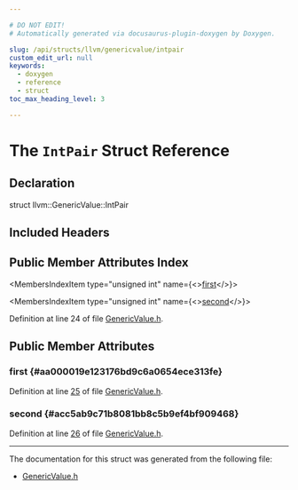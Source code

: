 ```yaml
---

# DO NOT EDIT!
# Automatically generated via docusaurus-plugin-doxygen by Doxygen.

slug: /api/structs/llvm/genericvalue/intpair
custom_edit_url: null
keywords:
  - doxygen
  - reference
  - struct
toc_max_heading_level: 3

---
```





# The `IntPair` Struct Reference

<DoxygenPage pluginConfig={pluginConfig}>



## Declaration

<CodeBlock>struct llvm::GenericValue::IntPair</CodeBlock>

## Included Headers

<IncludesList>
<IncludesListItem
  filePath="llvm/ExecutionEngine/GenericValue.h"
  permalink="/docs/api/files/include/include/llvm/include/llvm/executionengine/genericvalue-h"
  isLocal="true" />
</IncludesList>

## Public Member Attributes Index

<MembersIndex>

<MembersIndexItem
  type="unsigned int"
  name={<><a href="#aa000019e123176bd9c6a0654ece313fe">first</a></>}>
</MembersIndexItem>

<MembersIndexItem
  type="unsigned int"
  name={<><a href="#acc5ab9c71b8081bb8c5b9ef4bf909468">second</a></>}>
</MembersIndexItem>

</MembersIndex>


Definition at line 24 of file <a href="/docs/api/files/include/include/llvm/include/llvm/executionengine/genericvalue-h">GenericValue.h</a>.

<SectionDefinition>

## Public Member Attributes

### first {#aa000019e123176bd9c6a0654ece313fe}

<MemberDefinition
  prototype="unsigned int llvm::GenericValue::IntPair::first">

Definition at line <a href="/docs/api/files/include/include/llvm/include/llvm/executionengine/genericvalue-h/#l00025">25</a> of file <a href="/docs/api/files/include/include/llvm/include/llvm/executionengine/genericvalue-h">GenericValue.h</a>.
</MemberDefinition>

### second {#acc5ab9c71b8081bb8c5b9ef4bf909468}

<MemberDefinition
  prototype="unsigned int llvm::GenericValue::IntPair::second">

Definition at line <a href="/docs/api/files/include/include/llvm/include/llvm/executionengine/genericvalue-h/#l00026">26</a> of file <a href="/docs/api/files/include/include/llvm/include/llvm/executionengine/genericvalue-h">GenericValue.h</a>.
</MemberDefinition>

</SectionDefinition>

<hr/>

The documentation for this struct was generated from the following file:

<ul>
<li><a href="/docs/api/files/include/include/llvm/include/llvm/executionengine/genericvalue-h">GenericValue.h</a></li>
</ul>

</DoxygenPage>

